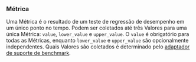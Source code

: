 ### Métrica
Uma Métrica é o resultado de um teste de regressão de desempenho em um único ponto no tempo. Podem ser coletados até três Valores para uma única Métrica: `value`, `lower_value` e `upper_value`. O `value` é obrigatório para todas as Métricas, enquanto `lower_value` e `upper_value` são opcionalmente independentes. Quais Valores são coletados é determinado pelo [adaptador de suporte de benchmark](/pt/docs/explanation/adapters/).
